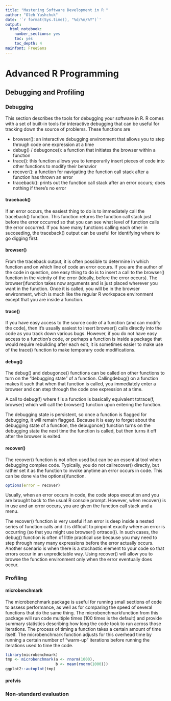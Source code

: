 ---
title: "Mastering Software Development in R "
author: "Oleh Yashchuk"
date: '`r format(Sys.time(), "%d/%m/%Y")`'
output: 
  html_notebook:
    number_sections: yes
    toc: yes
    toc_depth: 4
mainfont: FreeSans
---

# Advanced R Programming

## Debugging and Profiling

### Debugging
This section describes the tools for debugging your software in R. R comes with a set of built-in tools for interactive debugging that can be useful for tracking down the source of problems. These functions are

* browser(): an interactive debugging environment that allows you to step through code one expression at a time
* debug() / debugonce(): a function that initiates the browser within a function
* trace(): this function allows you to temporarily insert pieces of code into other functions to modify their behavior
* recover(): a function for navigating the function call stack after a function has thrown an error
* traceback(): prints out the function call stack after an error occurs; does nothing if there’s no error

#### traceback()
If an error occurs, the easiest thing to do is to immediately call the traceback() function. This function returns the function call stack just before the error occurred so that you can see what level of function calls the error occurred. If you have many functions calling each other in succeeding, the traceback() output can be useful for identifying where to go digging first.

#### browser()
From the traceback output, it is often possible to determine in which function and on which line of code an error occurs. If you are the author of the code in question, one easy thing to do is to insert a call to the browser() function in the vicinity of the error (ideally, before the error occurs). The browser()function takes now arguments and is just placed wherever you want in the function. Once it is called, you will be in the browser environment, which is much like the regular R workspace environment except that you are inside a function.

#### trace()
If you have easy access to the source code of a function (and can modify the code), then it’s usually easiest to insert browser() calls directly into the code as you track down various bugs. However, if you do not have easy access to a function’s code, or perhaps a function is inside a package that would require rebuilding after each edit, it is sometimes easier to make use of the trace() function to make temporary code modifications.

#### debug()
The debug() and debugonce() functions can be called on other functions to turn on the “debugging state” of a function. Callingdebug() on a function makes it such that when that function is called, you immediately enter a browser and can step through the code one expression at a time.

A call to debug(f) where f is a function is basically equivalent totrace(f, browser) which will call the browser() function upon entering the function.

The debugging state is persistent, so once a function is flagged for debugging, it will remain flagged. Because it is easy to forget about the debugging state of a function, the debugonce() function turns on the debugging state the next time the function is called, but then turns it off after the browser is exited.

#### recover()
The recover() function is not often used but can be an essential tool when debugging complex code. Typically, you do not callrecover() directly, but rather set it as the function to invoke anytime an error occurs in code. This can be done via the options()function.

```{r eval=FALSE}
options(error = recover)
```


Usually, when an error occurs in code, the code stops execution and you are brought back to the usual R console prompt. However, when recover() is in use and an error occurs, you are given the function call stack and a menu.

The recover() function is very useful if an error is deep inside a nested series of function calls and it is difficult to pinpoint exactly where an error is occurring (so that you might use browser() ortrace()). In such cases, the debug() function is often of little practical use because you may need to step through many many expressions before the error actually occurs. Another scenario is when there is a stochastic element to your code so that errors occur in an unpredictable way. Using recover() will allow you to browse the function environment only when the error eventually does occur.


### Profiling
#### microbenchmark
The microbenchmark package is useful for running small sections of code to assess performance, as well as for comparing the speed of several functions that do the same thing. The microbenchmarkfunction from this package will run code multiple times (100 times is the default) and provide summary statistics describing how long the code took to run across those iterations. The process of timing a function takes a certain amount of time itself. The microbenchmark function adjusts for this overhead time by running a certain number of “warm-up” iterations before running the iterations used to time the code.

```{r}
library(microbenchmark)
tmp <- microbenchmark(a <- rnorm(1000), 
                      b <- mean(rnorm(1000)))
ggplot2::autoplot(tmp)
```

#### profvis


### Non-standard evaluation
